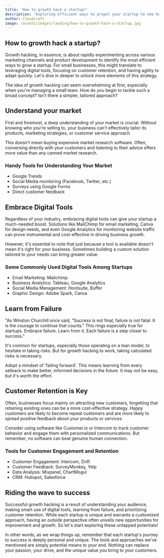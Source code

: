 ```yaml
---
title: 'How to growth hack a startup?'
description: 'Exploring efficient ways to propel your startup to new heights, saving time, resources and enabling prosperity.'
author: Cloudcraft
image: /assets/images/landing/how-to-growth-hack-a-startup.jpg
---
```


## How to growth hack a startup?

Growth hacking, in essence, is about rapidly experimenting across various marketing channels and product development to identify the most efficient ways to grow a startup. For small businesses, this might translate to leveraging digital tools, focusing on customer retention, and having agility to adapt quickly. Let's dive in deeper to unlock more elements of this strategy.

The idea of growth hacking can seem overwhelming at first, especially when you're managing a small team. How do you begin to tackle such a broad concept? Isn't there a simpler, tailored approach?

<ServicesBlurb />

## Understand your market

First and foremost, a deep understanding of your market is crucial. Without knowing who you're selling to, your business can't effectively tailor its products, marketing strategies, or customer service approach.

This doesn't mean buying expensive market research software. Often, conversing directly with your customers and listening to their advice offers more value than any canned market research.

### Handy Tools for Understanding Your Market

* Google Trends
* Social Media monitoring (Facebook, Twitter, etc.)
* Surveys using Google Forms
* Direct customer feedback

## Embrace Digital Tools

Regardless of your industry, embracing digital tools can give your startup a much-needed boost. Solutions like MailChimp for email marketing, Canva for design needs, and even Google Analytics for monitoring website traffic can prove instrumental and cost-effective in driving business growth.

However, it's essential to note that just because a tool is available doesn't mean it's right for your business. Sometimes building a custom solution tailored to your needs can bring greater value.

### Some Commonly Used Digital Tools Among Startups

* Email Marketing: Mailchimp
* Business Analytics: Tableau, Google Analytics
* Social Media Management: Hootsuite, Buffer
* Graphic Design: Adobe Spark, Canva
      
<GetStartedBlurb />

## Learn from Failure

"As Winston Churchill once said, "Success is not final, failure is not fatal: It is the courage to continue that counts." This rings especially true for startups. Embrace failure. Learn from it. Each failure is a step closer to success."

It's common for startups, especially those operating on a lean model, to hesitate in taking risks. But for growth hacking to work, taking calculated risks is necessary.

Adopt a mindset of 'failing forward'. This means learning from every setback to make better, informed decisions in the future. It may not be easy, but it's worth the effort.

## Customer Retention is Key

Often, businesses focus mainly on attracting new customers, forgetting that retaining existing ones can be a more cost-effective strategy. Happy customers are likely to become repeat customers and are more likely to spread positive feedback about your products or services.

Consider using software like Customer.io or Intercom to track customer behavior and engage them with personalized communications. But remember, no software can beat genuine human connection.

### Tools for Customer Engagement and Retention

* Customer Engagement: Intercom, Drift
* Customer Feedback: SurveyMonkey, Yelp
* Data Analysis: Mixpanel, ChartMogul
* CRM: Hubspot, Salesforce

## Riding the wave to success

Successful growth hacking is a result of understanding your audience, making smart use of digital tools, learning from failure, and prioritizing customer retention. While each startup is unique and warrants a customized approach, having an outside perspective often unveils new opportunities for improvement and growth. So let's start exploring these untapped potentials!

In other words, as we wrap things up, remember that each startup's journey to success is deeply personal and unique. The tools and approaches we've mentioned are simply potential means to your end. Nothing can replace your passion, your drive, and the unique value you bring to your customers.